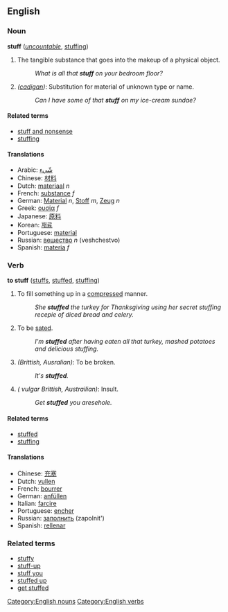 ==English==

===Noun===
'''stuff''' (''[[uncountable]]'', [[stuffing]])
#The tangible substance that goes into the makeup of a physical object.
#:''What is all that '''stuff''' on your bedroom floor?''
#''([[cadigan]])'': Substitution for material of unknown type or name.
#:''Can I have some of that '''stuff''' on my ice-cream sundae?''

====Related terms====
*[[stuff and nonsense]]
*[[stuffing]]

====Translations====
*Arabic: [[شّيء]]
*Chinese: [[材料]]
*Dutch: [[materiaal]] ''n''
*French: [[substance]] ''f''
*German: [[Material]] ''n'', [[Stoff]] ''m'', [[Zeug]] ''n''
*Greek: [[ουσία]] ''f''
*Japanese: [[原料]]
*Korean: [[재료]]
*Portuguese: [[material]]
*Russian: [[вещество]] ''n'' (veshchestvo)
*Spanish: [[materia]] ''f''

===Verb===
'''to stuff''' ([[stuffs]], [[stuffed]], [[stuffing]])
#To fill something up in a [[compress]]ed manner.
#:''She '''stuffed''' the turkey for Thanksgiving using her secret stuffing recepie of diced bread and celery.''
#To be [[sated]].
#:''I'm '''stuffed''' after having eaten all that turkey, mashed potatoes and delicious stuffing.''
#''(Brittish, Ausralian)'': To be broken.
#:''It's '''stuffed'''.'' <!--Better example please!  Any Brits or Ausies out there? -->
#''(<!--mild? -->vulgar Brittish, Austrailian)'': Insult.
#:''Get '''stuffed''' you aresehole.'' <!--Better example please!  Any Brits or Ausies out there? -->

<!-- synonyms in australia but usually in other tenses
 as in "get stuffed", "i'm stuffed" (full or exhausted), "it's stuffed" (broken)
*[[fuck]]
*[[root]]
*[[screw]]
 -->

<!-- related to the verb -->
====Related terms====
*[[stuffed]]
*[[stuffing]]

====Translations====
*Chinese: [[充塞]]
*Dutch: [[vullen]]
*French: [[bourrer]]
*German: [[anfüllen]]
*Italian: [[farcire]]
*Portuguese: [[encher]]
*Russian: [[заполнить]] (zapolnit')
*Spanish: [[rellenar]]

<!-- related but not sure in which way -->

===Related terms===
*[[stuffy]]
*[[stuff-up]]
*[[stuff you]]
*[[stuffed up]]
*[[get stuffed]]

[[Category:English nouns]]
[[Category:English verbs]]